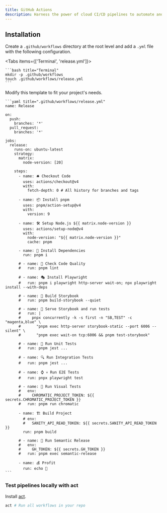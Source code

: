 ```yaml
---
title: GitHub Actions
description: Harness the power of cloud CI/CD pipelines to automate and ship with assurance.
---
```


<Cards>
  <Card
    title="GitHub Actions"
    description="Automate your software development workflows."
    icon=""
    href="https://docs.github.com/en/actions"
  />
  <Card
    title="GitHub Actions Marketplace"
    description="Explore and use pre-built actions from the GitHub Actions marketplace."
    icon=""
    href="https://github.com/marketplace?type=actions"
  />
</Cards>

## Installation

Create a `.github/workflows` directory at the root level and add a `.yml` file with the following configuration.


<Tabs items={['Terminal', 'release.yml']}>
  <Tab value="Terminal">

    ```bash title="Terminal"
    mkdir -p .github/workflows
    touch .github/workflows/release.yml
    ```

  </Tab>

  <Tab value="release.yml">

  Modify this template to fit your project's needs.

    ```yaml title=".github/workflows/release.yml"
    name: Release

    on:
      push:
        branches: '*'
      pull_request:
        branches: '*'

    jobs:
      release:
        runs-on: ubuntu-latest
        strategy:
          matrix:
            node-version: [20]

        steps:
          - name: 🛎️ Checkout Code
            uses: actions/checkout@v4
            with:
              fetch-depth: 0 # All history for branches and tags

          - name: 📦 Install pnpm
            uses: pnpm/action-setup@v4
            with:
              version: 9

          - name: 🛠️ Setup Node.js ${{ matrix.node-version }}
            uses: actions/setup-node@v4
            with:
              node-version: "${{ matrix.node-version }}"
              cache: pnpm

          - name: 📂 Install Dependencies
            run: pnpm i

          # - name: 🧐 Check Code Quality
          #   run: pnpm lint

          # - name: 🎭 Install Playwright
          #   run: pnpm i playwright http-server wait-on; npx playwright install --with-deps

          # - name: 📔 Build Storybook
          #   run: pnpm build-storybook --quiet

          # - name: 🧪 Serve Storybook and run tests
          #   run: |
          #     pnpx concurrently -k -s first -n "SB,TEST" -c "magenta,blue" \
          #       "pnpm exec http-server storybook-static --port 6006 --silent" \
          #       "pnpm exec wait-on tcp:6006 && pnpm test-storybook"

          # - name: 🔬 Run Unit Tests
          #   run: pnpm jest ...

          # - name: 🔍 Run Integration Tests
          #   run: pnpm jest ...

          # - name: ⌚ 💀 Run E2E Tests
          #   run: pnpx playwright test

          # - name: 👀 Run Visual Tests
          #   env:
          #     CHROMATIC_PROJECT_TOKEN: ${{ secrets.CHROMATIC_PROJECT_TOKEN }}
          #   run: pnpm run chromatic

          - name: 🏗️ Build Project
            # env:
            #   SANITY_API_READ_TOKEN: ${{ secrets.SANITY_API_READ_TOKEN }}
            run: pnpm build

          # - name: 🤖 Run Semantic Release
          #   env:
          #     GH_TOKEN: ${{ secrets.GH_TOKEN }}
          #   run: pnpm exec semantic-release

          - name: 💰 Profit
            run: echo 🐞
    ```

  </Tab>
</Tabs>

### Test pipelines locally with act

Install [act](https://nektosact.com/).

```bash title="Terminal"
act # Run all workflows in your repo
```
